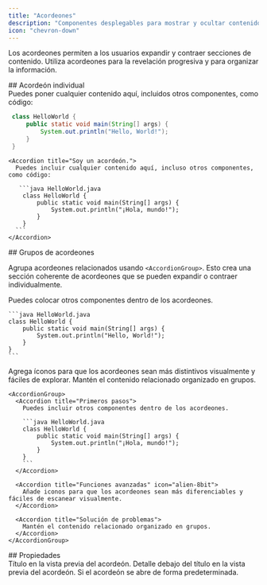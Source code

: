 ```yaml
---
title: "Acordeones"
description: "Componentes desplegables para mostrar y ocultar contenido"
icon: "chevron-down"
---
```



Los acordeones permiten a los usuarios expandir y contraer secciones de contenido. Utiliza acordeones para la revelación progresiva y para organizar la información.

<div id="single-accordion">
  ## Acordeón individual
</div>

<Accordion title="Soy un acordeón.">
  Puedes poner cualquier contenido aquí, incluidos otros componentes, como código:

  ```java HelloWorld.java
   class HelloWorld {
       public static void main(String[] args) {
           System.out.println("Hello, World!");
       }
   }
  ```
</Accordion>

````mdx Ejemplo de acordeón
<Accordion title="Soy un acordeón.">
  Puedes incluir cualquier contenido aquí, incluso otros componentes, como código:

   ```java HelloWorld.java
    class HelloWorld {
        public static void main(String[] args) {
            System.out.println("¡Hola, mundo!");
        }
    }
  ```
</Accordion>
````

<div id="accordion-groups">
  ## Grupos de acordeones
</div>

Agrupa acordeones relacionados usando `<AccordionGroup>`. Esto crea una sección coherente de acordeones que se pueden expandir o contraer individualmente.

<AccordionGroup>
  <Accordion title="Primeros pasos">
    Puedes colocar otros componentes dentro de los acordeones.

    ```java HelloWorld.java
    class HelloWorld {
        public static void main(String[] args) {
            System.out.println("Hello, World!");
        }
    }
    ```
  </Accordion>

  <Accordion title="Funciones avanzadas" icon="bot">
    Agrega íconos para que los acordeones sean más distintivos visualmente y fáciles de explorar.
  </Accordion>

  <Accordion title="Solución de problemas">
    Mantén el contenido relacionado organizado en grupos.
  </Accordion>
</AccordionGroup>

````mdx Ejemplo de grupo de acordeones
<AccordionGroup>
  <Accordion title="Primeros pasos">
    Puedes incluir otros componentes dentro de los acordeones.

    ```java HelloWorld.java
    class HelloWorld {
        public static void main(String[] args) {
            System.out.println("¡Hola, mundo!");
        }
    }
    ```
  </Accordion>

  <Accordion title="Funciones avanzadas" icon="alien-8bit">
    Añade iconos para que los acordeones sean más diferenciables y fáciles de escanear visualmente.
  </Accordion>

  <Accordion title="Solución de problemas">
    Mantén el contenido relacionado organizado en grupos.
  </Accordion>
</AccordionGroup>
````

<div id="properties">
  ## Propiedades
</div>

<ResponseField name="title" type="string" required>
  Título en la vista previa del acordeón.
</ResponseField>

<ResponseField name="description" type="string">
  Detalle debajo del título en la vista previa del acordeón.
</ResponseField>

<ResponseField name="defaultOpen" type="boolean" default="false">
  Si el acordeón se abre de forma predeterminada.
</ResponseField>

<IconsOptional />
